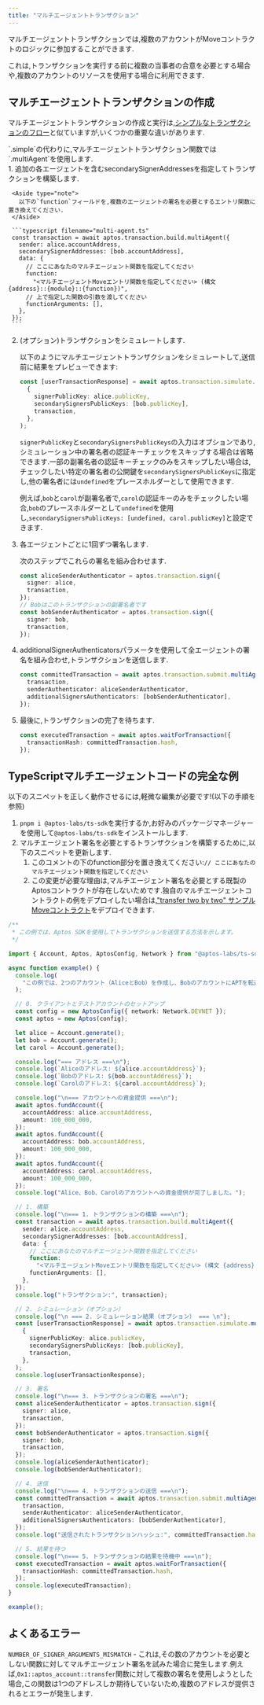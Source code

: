 ```yaml
---
title: "マルチエージェントトランザクション"
---
```



マルチエージェントトランザクションでは,複数のアカウントがMoveコントラクトのロジックに参加することができます.

これは,トランザクションを実行する前に複数の当事者の合意を必要とする場合や,複数のアカウントのリソースを使用する場合に利用できます.

## マルチエージェントトランザクションの作成

マルチエージェントトランザクションの作成と実行は,[シンプルなトランザクションのフロー](/ja/build/sdks/ts-sdk/building-transactions)と似ていますが,いくつかの重要な違いがあります.

<Aside type="note">
  `.simple`の代わりに,マルチエージェントトランザクション関数では`.multiAgent`を使用します.
</Aside>

<Steps>
  1. 追加の各エージェントを含むsecondarySignerAddressesを指定してトランザクションを構築します.

     <Aside type="note">
       以下の`function`フィールドを,複数のエージェントの署名を必要とするエントリ関数に置き換えてください.
     </Aside>

     ```typescript filename="multi-agent.ts"
     const transaction = await aptos.transaction.build.multiAgent({
       sender: alice.accountAddress,
       secondarySignerAddresses: [bob.accountAddress],
       data: {
         // ここにあなたのマルチエージェント関数を指定してください
         function:
           "<マルチエージェントMoveエントリ関数を指定してください> (構文 {address}::{module}::{function})",
         // 上で指定した関数の引数を渡してください
         functionArguments: [],
       },
     });
     ```

  2. (オプション)トランザクションをシミュレートします.

     以下のようにマルチエージェントトランザクションをシミュレートして,送信前に結果をプレビューできます:

     ```typescript filename="multi-agent.ts"
     const [userTransactionResponse] = await aptos.transaction.simulate.multiAgent(
       {
         signerPublicKey: alice.publicKey,
         secondarySignersPublicKeys: [bob.publicKey],
         transaction,
       },
     );
     ```

     `signerPublicKey`と`secondarySignersPublicKeys`の入力はオプションであり,シミュレーション中の署名者の認証キーチェックをスキップする場合は省略できます.一部の副署名者の認証キーチェックのみをスキップしたい場合は,チェックしたい特定の署名者の公開鍵を`secondarySignersPublicKeys`に指定し,他の署名者には`undefined`をプレースホルダーとして使用できます.

     例えば,`bob`と`carol`が副署名者で,`carol`の認証キーのみをチェックしたい場合,`bob`のプレースホルダーとして`undefined`を使用し,`secondarySignersPublicKeys: [undefined, carol.publicKey]`と設定できます.

  3. 各エージェントごとに1回ずつ署名します.

     次のステップでこれらの署名を組み合わせます.

     ```typescript filename="multi-agent.ts"
     const aliceSenderAuthenticator = aptos.transaction.sign({
       signer: alice,
       transaction,
     });
     // Bobはこのトランザクションの副署名者です
     const bobSenderAuthenticator = aptos.transaction.sign({
       signer: bob,
       transaction,
     });
     ```

  4. additionalSignerAuthenticatorsパラメータを使用して全エージェントの署名を組み合わせ,トランザクションを送信します.

     ```typescript filename="multi-agent.ts"
     const committedTransaction = await aptos.transaction.submit.multiAgent({
       transaction,
       senderAuthenticator: aliceSenderAuthenticator,
       additionalSignersAuthenticators: [bobSenderAuthenticator],
     });
     ```

  5. 最後に,トランザクションの完了を待ちます.

     ```typescript filename="multi-agent.ts"
     const executedTransaction = await aptos.waitForTransaction({
       transactionHash: committedTransaction.hash,
     });
     ```
</Steps>

## TypeScriptマルチエージェントコードの完全な例

<Aside type="caution">
  以下のスニペットを正しく動作させるには,軽微な編集が必要です!(以下の手順を参照)
</Aside>

1. `pnpm i @aptos-labs/ts-sdk`を実行するか,お好みのパッケージマネージャーを使用して`@aptos-labs/ts-sdk`をインストールします.
2. マルチエージェント署名を必要とするトランザクションを構築するために,以下のスニペットを更新します.
   1. このコメントの下のfunction部分を置き換えてください:`// ここにあなたのマルチエージェント関数を指定してください`
   2. この変更が必要な理由は,マルチエージェント署名を必要とする既製のAptosコントラクトが存在しないためです.独自のマルチエージェントコントラクトの例をデプロイしたい場合は,["transfer two by two" サンプルMoveコントラクト](https://github.com/aptos-labs/aptos-ts-sdk/blob/main/tests/move/transfer/sources/script_two_by_two.move#L5)をデプロイできます.

```typescript filename="multi-agent.ts"
/**
 * この例では、Aptos SDKを使用してトランザクションを送信する方法を示します。
 */

import { Account, Aptos, AptosConfig, Network } from "@aptos-labs/ts-sdk";

async function example() {
  console.log(
    "この例では、2つのアカウント（AliceとBob）を作成し、BobのアカウントにAPTを転送するトランザクションを送信します。",
  );

  // 0. クライアントとテストアカウントのセットアップ
  const config = new AptosConfig({ network: Network.DEVNET });
  const aptos = new Aptos(config);

  let alice = Account.generate();
  let bob = Account.generate();
  let carol = Account.generate();

  console.log("=== アドレス ===\n");
  console.log(`Aliceのアドレス: ${alice.accountAddress}`);
  console.log(`Bobのアドレス: ${bob.accountAddress}`);
  console.log(`Carolのアドレス: ${carol.accountAddress}`);

  console.log("\n=== アカウントへの資金提供 ===\n");
  await aptos.fundAccount({
    accountAddress: alice.accountAddress,
    amount: 100_000_000,
  });
  await aptos.fundAccount({
    accountAddress: bob.accountAddress,
    amount: 100_000_000,
  });
  await aptos.fundAccount({
    accountAddress: carol.accountAddress,
    amount: 100_000_000,
  });
  console.log("Alice、Bob、Carolのアカウントへの資金提供が完了しました。");

  // 1. 構築
  console.log("\n=== 1. トランザクションの構築 ===\n");
  const transaction = await aptos.transaction.build.multiAgent({
    sender: alice.accountAddress,
    secondarySignerAddresses: [bob.accountAddress],
    data: {
      // ここにあなたのマルチエージェント関数を指定してください
      function:
        "<マルチエージェントMoveエントリ関数を指定してください> (構文 {address}::{module}::{function})",
      functionArguments: [],
    },
  });
  console.log("トランザクション:", transaction);

  // 2. シミュレーション（オプション）
  console.log("\n === 2. シミュレーション結果（オプション） === \n");
  const [userTransactionResponse] = await aptos.transaction.simulate.multiAgent(
    {
      signerPublicKey: alice.publicKey,
      secondarySignersPublicKeys: [bob.publicKey],
      transaction,
    },
  );
  console.log(userTransactionResponse);

  // 3. 署名
  console.log("\n=== 3. トランザクションの署名 ===\n");
  const aliceSenderAuthenticator = aptos.transaction.sign({
    signer: alice,
    transaction,
  });
  const bobSenderAuthenticator = aptos.transaction.sign({
    signer: bob,
    transaction,
  });
  console.log(aliceSenderAuthenticator);
  console.log(bobSenderAuthenticator);

  // 4. 送信
  console.log("\n=== 4. トランザクションの送信 ===\n");
  const committedTransaction = await aptos.transaction.submit.multiAgent({
    transaction,
    senderAuthenticator: aliceSenderAuthenticator,
    additionalSignersAuthenticators: [bobSenderAuthenticator],
  });
  console.log("送信されたトランザクションハッシュ:", committedTransaction.hash);

  // 5. 結果を待つ
  console.log("\n=== 5. トランザクションの結果を待機中 ===\n");
  const executedTransaction = await aptos.waitForTransaction({
    transactionHash: committedTransaction.hash,
  });
  console.log(executedTransaction);
}

example();
```

## よくあるエラー

`NUMBER_OF_SIGNER_ARGUMENTS_MISMATCH` - これは,その数のアカウントを必要としない関数に対してマルチエージェント署名を試みた場合に発生します.例えば,`0x1::aptos_account::transfer`関数に対して複数の署名を使用しようとした場合,この関数は1つのアドレスしか期待していないため,複数のアドレスが提供されるとエラーが発生します.
